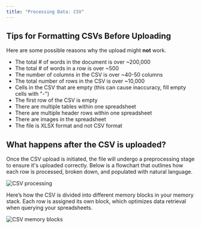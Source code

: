 ```yaml
---
title: "Processing Data: CSV"
---
```


## Tips for Formatting CSVs Before Uploading

Here are some possible reasons why the upload might **not** work.

- The total # of words in the document is over ~200,000
- The total # of words in a row is over ~500
- The number of columns in the CSV is over ~40-50 columns
- The total number of rows in the CSV is over ~10,000
- Cells in the CSV that are empty (this can cause inaccuracy, fill empty cells with "-")
- The first row of the CSV is empty
- There are multiple tables within one spreadsheet
- There are multiple header rows within one spreadsheet
- There are images in the spreadsheet
- The file is XLSX format and not CSV format


## What happens after the CSV is uploaded?

Once the CSV upload is initiated, the file will undergo a preprocessing stage to ensure it's uploaded correctly. Below is a flowchart that outlines how each row is processed, broken down, and populated with natural language.

![CSV processing](/images/CSV.png)

Here’s how the CSV is divided into different memory blocks in your memory stack. Each row is assigned its own block, which optimizes data retrieval when querying your spreadsheets.

![CSV memory blocks](/images/CSV2.png)
